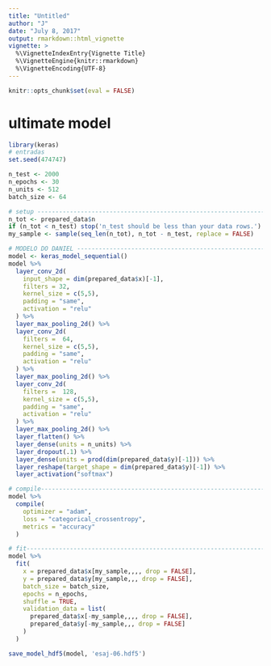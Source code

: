 ```yaml
---
title: "Untitled"
author: "J"
date: "July 8, 2017"
output: rmarkdown::html_vignette
vignette: >
  %\VignetteIndexEntry{Vignette Title}
  %\VignetteEngine{knitr::rmarkdown}
  %\VignetteEncoding{UTF-8}
---
```


```r
knitr::opts_chunk$set(eval = FALSE)
```


# ultimate model

```r
library(keras)
# entradas
set.seed(474747)

n_test <- 2000
n_epochs <- 30
n_units <- 512
batch_size <- 64

# setup ------------------------------------------------------------------------
n_tot <- prepared_data$n
if (n_tot < n_test) stop('n_test should be less than your data rows.')
my_sample <- sample(seq_len(n_tot), n_tot - n_test, replace = FALSE)

# MODELO DO DANIEL -------------------------------------------------------------
model <- keras_model_sequential()
model %>%
  layer_conv_2d(
    input_shape = dim(prepared_data$x)[-1],
    filters = 32,
    kernel_size = c(5,5),
    padding = "same",
    activation = "relu"
  ) %>%
  layer_max_pooling_2d() %>%
  layer_conv_2d(
    filters =  64,
    kernel_size = c(5,5),
    padding = "same",
    activation = "relu"
  ) %>%
  layer_max_pooling_2d() %>%
  layer_conv_2d(
    filters =  128,
    kernel_size = c(5,5),
    padding = "same",
    activation = "relu"
  ) %>%
  layer_max_pooling_2d() %>%
  layer_flatten() %>%
  layer_dense(units = n_units) %>%
  layer_dropout(.1) %>% 
  layer_dense(units = prod(dim(prepared_data$y)[-1])) %>%
  layer_reshape(target_shape = dim(prepared_data$y)[-1]) %>%
  layer_activation("softmax")

# compile-----------------------------------------------------------------------
model %>%
  compile(
    optimizer = "adam",
    loss = "categorical_crossentropy",
    metrics = "accuracy"
  )

# fit---------------------------------------------------------------------------
model %>%
  fit(
    x = prepared_data$x[my_sample,,,, drop = FALSE],
    y = prepared_data$y[my_sample,,, drop = FALSE],
    batch_size = batch_size,
    epochs = n_epochs,
    shuffle = TRUE,
    validation_data = list(
      prepared_data$x[-my_sample,,,, drop = FALSE], 
      prepared_data$y[-my_sample,,, drop = FALSE]
    )
  )

save_model_hdf5(model, 'esaj-06.hdf5')

```

